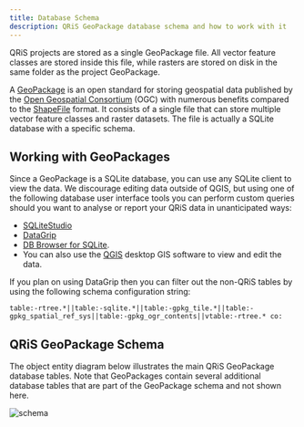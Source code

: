 ```yaml
---
title: Database Schema
description: QRiS GeoPackage database schema and how to work with it
---
```


QRiS projects are stored as a single GeoPackage file. All vector feature classes are stored inside this file, while rasters are stored on disk in the same folder as the project GeoPackage.

A [GeoPackage](https://www.geopackage.org/) is an open standard for storing geospatial data published by the [Open Geospatial Consortium](https://www.ogc.org/) (OGC) with numerous benefits compared to the [ShapeFile](http://switchfromshapefile.org/) format. It consists of a single file that can store multiple vector feature classes and raster datasets. The file is actually a SQLite database with a specific schema. 

## Working with GeoPackages

Since a GeoPackage is a SQLite database, you can use any SQLite client to view the data. We discourage editing data outside of QGIS, but using one of the following database user interface tools you can perform custom queries should you want to analyse or report your QRiS data in unanticipated ways:

- [SQLiteStudio](https://sqlitestudio.pl)
- [DataGrip](https://www.jetbrains.com/datagrip/)
- [DB Browser for SQLite](https://sqlitebrowser.org/). 
- You can also use the [QGIS](https://qgis.org/en/site/) desktop GIS software to view and edit the data.

If you plan on using DataGrip then you can filter out the non-QRiS tables by using the following schema configuration string:

```
table:-rtree.*||table:-sqlite.*||table:-gpkg_tile.*||table:-gpkg_spatial_ref_sys||table:-gpkg_ogr_contents||vtable:-rtree.* co:
```

## QRiS GeoPackage Schema

The object entity diagram below illustrates the main QRiS GeoPackage database tables. Note that GeoPackages contain several additional database tables that are part of the GeoPackage schema and not shown here.

![schema](https://docs.google.com/drawings/d/e/2PACX-1vTkgfxqiUnx6Xe-KqTiKStvPtAALcuAXpHjqUMAF1zbRo6O_EzjHGYJb6TtE8r4W_WaNeNpCbv9nTjJ/pub?w=1308&h=1103)


